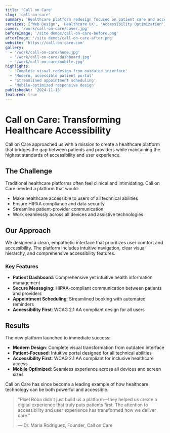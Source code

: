 ```yaml
---
title: 'Call on Care'
slug: 'call-on-care'
summary: 'Healthcare platform redesign focused on patient care and accessibility'
services: ['Web Design', 'Healthcare UX', 'Accessibility Optimization']
cover: '/work/call-on-care/cover.jpg'
beforeImage: '/site demos/call-on-care-before.png'
afterImage: '/site demos/call-on-care-after.png'
website: 'https://call-on-care.com'
gallery:
  - '/work/call-on-care/home.jpg'
  - '/work/call-on-care/dashboard.jpg'
  - '/work/call-on-care/mobile.jpg'
highlights:
  - 'Complete visual redesign from outdated interface'
  - 'Modern, accessible patient portal'
  - 'Streamlined appointment scheduling'
  - 'Mobile-optimized responsive design'
publishedAt: '2024-11-15'
featured: true
---
```


# Call on Care: Transforming Healthcare Accessibility

Call on Care approached us with a mission to create a healthcare platform that bridges the gap between patients and providers while maintaining the highest standards of accessibility and user experience.

## The Challenge

Traditional healthcare platforms often feel clinical and intimidating. Call on Care needed a platform that would:

- Make healthcare accessible to users of all technical abilities
- Ensure HIPAA compliance and data security
- Streamline patient-provider communication
- Work seamlessly across all devices and assistive technologies

## Our Approach

We designed a clean, empathetic interface that prioritizes user comfort and accessibility. The platform includes intuitive navigation, clear visual hierarchy, and comprehensive accessibility features.

### Key Features

- **Patient Dashboard**: Comprehensive yet intuitive health information management
- **Secure Messaging**: HIPAA-compliant communication between patients and providers
- **Appointment Scheduling**: Streamlined booking with automated reminders
- **Accessibility First**: WCAG 2.1 AA compliant design for all users

## Results

The new platform launched to immediate success:

- **Modern Design**: Complete visual transformation from outdated interface
- **Patient-Focused**: Intuitive portal designed for all technical abilities
- **Accessibility First**: WCAG 2.1 AA compliant for inclusive healthcare access
- **Mobile Optimized**: Seamless experience across all devices and screen sizes

Call on Care has since become a leading example of how healthcare technology can be both powerful and accessible.

> "Pixel Boba didn't just build us a platform—they helped us create a digital experience that truly puts patients first. The attention to accessibility and user experience has transformed how we deliver care."
>
> — Dr. Maria Rodriguez, Founder, Call on Care
